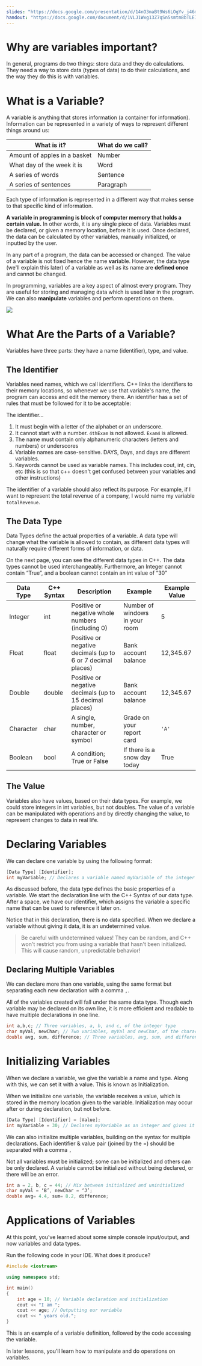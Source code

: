 ```yaml
---
slides: "https://docs.google.com/presentation/d/14nO3maBt9Ws6LOgYv_j46m-5sX1jpGeIdjltqjzsyhA"
handout: "https://docs.google.com/document/d/1VLJ1Wxg13Z7qSn5smtm8bTLEI3zZCq_Ara-J2JAd-z8"
---
```


# Why are variables important?

In general, programs do two things: store data and they do calculations. They need a way to store data (types of data) to do their calculations, and the way they do this is with variables. 
# What is a Variable?
A variable is anything that stores information (a container for information). Information can be represented in a variety of ways to represent different things around us:


What is it? | What do we call?
----| -----
Amount of apples in a basket |Number
What day of the week it is | Word
A series of words |Sentence
A series of sentences| Paragraph

Each type of information is represented in a different way that makes sense to that specific kind of information. 

**A variable in programming is block of computer memory that holds a certain value.** In other words, it is any single piece of data. Variables must be declared, or given a memory location, before it is used. Once declared, the data can be calculated by other variables, manually initialized, or inputted by the user. 



In any part of a program, the data can be accessed or changed. The value of a variable is not fixed hence the name **vari**able. However, the data type (we'll explain this later) of a variable as well as its name are **defined once** and cannot be changed.

In programming, variables are a key aspect of almost every program. They are useful for storing and managing data which is used later in the program. We can also **manipulate** variables and perform operations on them.

![](variables/variable-visualization.png)

# What Are the Parts of a Variable?
Variables have three parts: they have a name (identifier), type, and value. 

## The Identifier

Variables need names, which we call identifiers. C++ links the identifiers to their memory locations, so whenever we use that variable's name, the program can access and edit the memory there. An identifier has a set of rules that must be followed for it to be acceptable:

The identifier...

1. It must begin with a letter of the alphabet or an underscore.
2. It cannot start with a number. `4thExam` is not allowed. `Exam4` is allowed.
3. The name must contain only alphanumeric characters (letters and numbers) or underscores
4. Variable names are case-sensitive. DAYS, Days, and days are different variables.
5. Keywords cannot be used as variable names. This includes cout, int, cin, etc (this is so that c++ doesn't get confused between your variables and other instructions)

The identifier of a variable should also reflect its purpose. For example, if I want to represent the total revenue of a company, I would name my variable `totalRevenue`.

## The Data Type

Data Types define the actual properties of a variable. A data type will change what the variable is allowed to contain, as different data types will naturally require different forms of information, or data.

On the next page, you can see the different data types in C++. The data types cannot be used interchangeably. Furthermore, an Integer cannot contain “True”, and a boolean cannot contain an int value of “30”

Data Type | C++ Syntax | Description | Example | Example Value
--- |--- | ---- | ----| ---
Integer | int | Positive or negative whole numbers (including 0) | Number of windows in your room | 5
Float | float | Positive or negative decimals (up to 6 or 7 decimal places)| Bank account balance | 12,345.67 
Double  |   double |  Positive or negative decimals (up to 15 decimal places) | Bank account balance | 12,345.67 
Character | char  | A single, number, character or symbol | Grade on your report card  | `'A'`  
Boolean  | bool | A condition; True or False | If there is a snow day today |True 

## The Value
Variables also have values, based on their data types. For example, we could store integers in int variables, but not doubles. The value of a variable can be manipulated with operations and by directly changing the value, to represent changes to data in real life. 

# Declaring Variables

We can declare one variable by using the following format:

```cpp
[Data Type] [Identifier];
int myVariable; // Declares a variable named myVariable of the integer type
```

As discussed before, the data type defines the basic properties of a variable. We start the declaration line with the C++ Syntax of our data type. After a space, we have our identifier, which assigns the variable a specific name that can be used to reference it later on.

Notice that in this declaration, there is no data specified. When we declare a variable without giving it data, it is an undetermined value. 

> Be careful with undetermined values! They can be random, and C++ won't restrict you from using a variable that hasn't been initialized. This will cause random, unpredictable behavior!

## Declaring Multiple Variables

We can declare more than one variable, using the same format but separating each new declaration with a comma `,`.

All of the variables created will fall under the same data type. Though each variable may be declared on its own line, it is more efficient and readable to have multiple declarations in one line.

```cpp
int a,b,c; // Three variables, a, b, and c, of the integer type
char myVal, newChar; // Two variables, myVal and newChar, of the character type
double avg, sum, difference; // Three variables, avg, sum, and difference, of the double (double-precision decimal) type
```

# Initializing Variables
When we declare a variable, we give the variable a name and type. 
Along with this, we can set it with a value. This is known as Initialization.

When we initialize one variable, the variable receives a value, which is stored in the memory location given to the variable. Initialization may occur after or during declaration, but not before.
```cpp
[Data Type] [Identifier] = [Value];
int myVariable = 30; // Declares myVariable as an integer and gives it the value 30
```

We can also initialize multiple variables, building on the syntax for multiple declarations. Each identifier & value pair (joined by the =) should be separated with a comma `,`

Not all variables must be initialized; some can be initialized and others can be only declared. A variable cannot be initialized without being declared, or there will be an error.

```cpp
int a = 2, b, c = 44; // Mix between initialized and uninitialized
char myVal = ‘B’, newChar = ‘J’;
double avg= 4.4, sum= 8.2, difference;
```

# Applications of Variables

At this point, you've learned about some simple console input/output, and now variables and data types.

Run the following code in your IDE. What does it produce?

```cpp
#include <iostream>  

using namespace std;

int main()
{
	int age = 10; // Variable declaration and initialization
	cout << "I am "; 
	cout << age; // Outputting our variable
	cout << " years old.";
}
```

This is an example of a variable definition, followed by the code accessing the variable. 

In later lessons, you'll learn how to manipulate and do operations on variables.